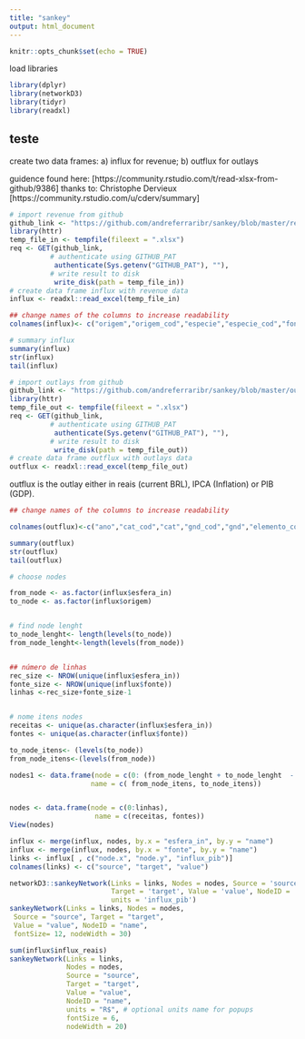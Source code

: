 ```yaml
---
title: "sankey"
output: html_document
---
```


```r
knitr::opts_chunk$set(echo = TRUE)
```


load libraries

```r
library(dplyr)
library(networkD3)
library(tidyr)
library(readxl)
```

## teste
create two data frames: a) influx for revenue; b) outflux for outlays

guidence found here: [https://community.rstudio.com/t/read-xlsx-from-github/9386]
thanks to: Christophe Dervieux [https://community.rstudio.com/u/cderv/summary]

```r
# import revenue from github
github_link <- "https://github.com/andreferraribr/sankey/blob/master/rec.xlsx?raw=true"
library(httr)
temp_file_in <- tempfile(fileext = ".xlsx")
req <- GET(github_link, 
          # authenticate using GITHUB_PAT
           authenticate(Sys.getenv("GITHUB_PAT"), ""),
          # write result to disk
           write_disk(path = temp_file_in))
# create data frame influx with revenue data
influx <- readxl::read_excel(temp_file_in)


```


```r
## change names of the columns to increase readability
colnames(influx)<- c("origem","origem_cod","especie","especie_cod","fonte","fonte_cod","ano","esfera_in_cod","esfera_in","influx_reais","influx_ipca","influx_pib")

# summary influx
summary(influx)
str(influx)
tail(influx)
```



```r
# import outlays from github
github_link <- "https://github.com/andreferraribr/sankey/blob/master/out.xlsx?raw=true"
library(httr)
temp_file_out <- tempfile(fileext = ".xlsx")
req <- GET(github_link, 
          # authenticate using GITHUB_PAT
           authenticate(Sys.getenv("GITHUB_PAT"), ""),
          # write result to disk
           write_disk(path = temp_file_out))
# create data frame outflux with outlays data
outflux <- readxl::read_excel(temp_file_out)

```
outflux is the outlay either in reais (current BRL), IPCA (Inflation) or PIB (GDP).


```r

## change names of the columns to increase readability

colnames(outflux)<-c("ano","cat_cod","cat","gnd_cod","gnd","elemento_cod","elemento","esfera_out_cod","esfera_out","fonte_cod","fonte","res_primario_cod","res_primario","outflux_reais","outflux_ipca", "outflux_pib")

summary(outflux)
str(outflux)
tail(outflux)

```


```r

# choose nodes

from_node <- as.factor(influx$esfera_in)
to_node <- as.factor(influx$origem)


# find node lenght
to_node_lenght<- length(levels(to_node))
from_node_lenght<-length(levels(from_node))


## número de linhas
rec_size <- NROW(unique(influx$esfera_in))
fonte_size <- NROW(unique(influx$fonte))
linhas <-rec_size+fonte_size-1


# nome itens nodes
receitas <- unique(as.character(influx$esfera_in))
fontes <- unique(as.character(influx$fonte))

to_node_itens<- (levels(to_node))
from_node_itens<-(levels(from_node))

nodes1 <- data.frame(node = c(0: (from_node_lenght + to_node_lenght  - 1 )), 
                    name = c( from_node_itens, to_node_itens))


nodes <- data.frame(node = c(0:linhas), 
                     name = c(receitas, fontes))
View(nodes)
```



```r
influx <- merge(influx, nodes, by.x = "esfera_in", by.y = "name")
influx <- merge(influx, nodes, by.x = "fonte", by.y = "name")
links <- influx[ , c("node.x", "node.y", "influx_pib")]
colnames(links) <- c("source", "target", "value")

networkD3::sankeyNetwork(Links = links, Nodes = nodes, Source = 'source', 
                         Target = 'target', Value = 'value', NodeID = 'name',
                         units = 'influx_pib')
sankeyNetwork(Links = links, Nodes = nodes,
 Source = "source", Target = "target",
 Value = "value", NodeID = "name",
 fontSize= 12, nodeWidth = 30)

sum(influx$influx_reais)
sankeyNetwork(Links = links, 
              Nodes = nodes, 
              Source = "source",
              Target = "target", 
              Value = "value", 
              NodeID = "name",
              units = "R$", # optional units name for popups
              fontSize = 6, 
              nodeWidth = 20)
```


